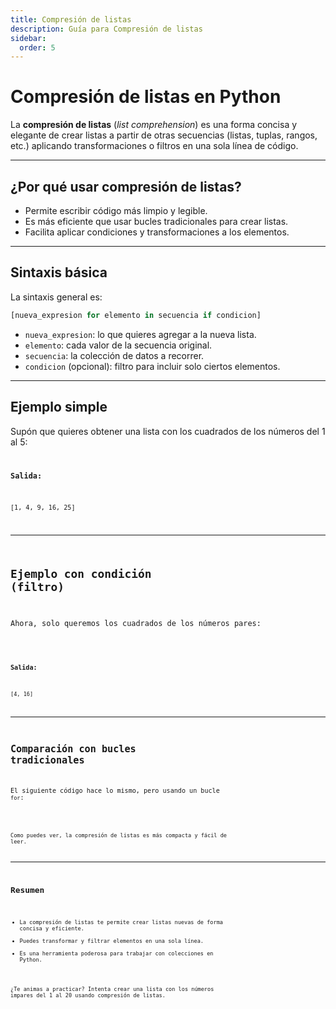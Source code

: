 ```yaml
---
title: Compresión de listas
description: Guía para Compresión de listas
sidebar:
  order: 5
---
```


# Compresión de listas en Python

La **compresión de listas** (*list comprehension*) es una forma concisa y elegante de crear listas a partir de otras secuencias (listas, tuplas, rangos, etc.) aplicando transformaciones o filtros en una sola línea de código.

---

## ¿Por qué usar compresión de listas?

- Permite escribir código más limpio y legible.
- Es más eficiente que usar bucles tradicionales para crear listas.
- Facilita aplicar condiciones y transformaciones a los elementos.

---

## Sintaxis básica

La sintaxis general es:

```python
[nueva_expresion for elemento in secuencia if condicion]
```

- `nueva_expresion`: lo que quieres agregar a la nueva lista.
- `elemento`: cada valor de la secuencia original.
- `secuencia`: la colección de datos a recorrer.
- `condicion` (opcional): filtro para incluir solo ciertos elementos.

---

## Ejemplo simple

Supón que quieres obtener una lista con los cuadrados de los números del 1 al 5:

<Code
code="
cuadrados = [x**2 for x in range(1, 6)]
print(cuadrados)
"
lang="py"
title="Cuadrados del 1 al 5"
frame="auto"
/>

**Salida:**
```
[1, 4, 9, 16, 25]
```

---

## Ejemplo con condición (filtro)

Ahora, solo queremos los cuadrados de los números pares:

<Code
code="
cuadrados_pares = [x**2 for x in range(1, 6) if x % 2 == 0]
print(cuadrados_pares)
"
lang="py"
title="Cuadrados de números pares"
frame="auto"
/>

**Salida:**
```
[4, 16]
```

---

## Comparación con bucles tradicionales

El siguiente código hace lo mismo, pero usando un bucle `for`:

<Code
code="
cuadrados = []
for x in range(1, 6):
    cuadrados.append(x**2)
"
lang="py"
title="Bucle tradicional"
frame="auto"
/>

Como puedes ver, la compresión de listas es más compacta y fácil de leer.

---

## Resumen

- La compresión de listas te permite crear listas nuevas de forma concisa y eficiente.
- Puedes transformar y filtrar elementos en una sola línea.
- Es una herramienta poderosa para trabajar con colecciones en Python.

¿Te animas a practicar? Intenta crear una lista con los números impares del 1 al 20 usando compresión de listas.
